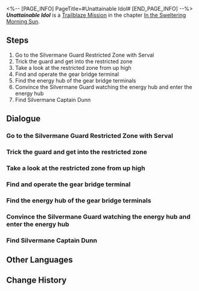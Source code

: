 <%-- [PAGE_INFO]
PageTitle=#Unattainable Idol#
[END_PAGE_INFO] --%>
{{Stub|Dialogue.}}
{{Mission Infobox
|id            = 1011101
|title         = 
|image         = <!--Mission Unattainable Idol.png-->
|type          = Trailblaze
|event_name    = 
|chapter       = In the Sweltering Morning Sun
|requirements  = [[Trailblaze Mission]] ''[[Cleanse in the Darkness Outside]]'' completed
|summary       = Serval leads you to the energy hub, only to run into her nemesis, Dunn. After a tough battle, you overcome the Silvermane Guard but inadvertently trigger alarms throughout the entire zone.
|characters    = Dunn; March 7th; Serval; Silvermane Guard; Trailblazer
|startLocation = [[Jarilo-VI]] - [[Silvermane Guard Restricted Zone]]
|world         = Jarilo-VI
|area          = Silvermane Guard Restricted Zone
|prev          = Cleanse in the Darkness Outside
|next          = Young Guard
|exp           = 
|credits       = 
|stellarJade   = 
|other         = {{Card List|Device Encryption Key*1}}
}}
'''''Unattainable Idol''''' is a [[Trailblaze Mission]] in the chapter [[In the Sweltering Morning Sun]].

==Steps==
# Go to the Silvermane Guard Restricted Zone with Serval
# Trick the guard and get into the restricted zone
# Take a look at the restricted zone from up high
# Find and operate the gear bridge terminal
# Find the energy hub of the gear bridge terminals
# Convince the Silvermane Guard watching the energy hub and enter the energy hub
# Find Silvermane Captain Dunn

<!--
==Gameplay Notes==

--><!--
==Trial Character==

-->
==Dialogue==
{{Stub Dialogue}}
===Go to the Silvermane Guard Restricted Zone with Serval===
{{Mission Description|type=trailblaze|location=<!--to be added-->|After avoiding the watchful eyes of the Silvermane Guards, you finally arrive at the entrance to the Silvermane Guard Restricted Zone. One step further and you will be inside the most heavily guarded military zone in all of Belobog.<br />Will you be able to successfully make it through the gate of the restricted zone? How will you not startle the Silvermane Guards and make it to your destination once you've gotten past the door?<br />To be totally honest, you have no idea. All you can do now is to place your hope in the lady genius next to you.}}
{{Dialogue Start}}
:{{tx}}
{{Dialogue End}}

===Trick the guard and get into the restricted zone===
{{Mission Description|type=trailblaze|location=Silvermane Guard Restricted Zone|update|After avoiding the watchful eye of the Silvermane Guard, you finally arrive at the entrance to the Silvermane Guard Restricted Zone. The Silvermane Guards here are armed to the teeth and hostile. In comparison, the Silvermane Guards patrolling the city appear to be extremely lazy...<br />However, you notice that they seem significantly less hostile after seeing Serval.<br />Perhaps this will allow you to turn the tide. Give it a try!}}
{{Dialogue Start}}
:{{tx}}
{{Dialogue End}}

===Take a look at the restricted zone from up high===
{{Mission Description|type=trailblaze|location=Silvermane Guard Restricted Zone|update|After avoiding the watchful eye of the Silvermane Guard, you finally arrive at the entrance to the Silvermane Guard Restricted Zone. The Silvermane Guards here are armed to the teeth and hostile. In comparison, the Silvermane Guards patrolling the city appear to be extremely lazy...<br />However, you notice that they seem significantly less hostile after seeing Serval. With the help of a Landau, no obstacles stood in your way at the Silvermane Guard Restricted Zone.<br />You're still not familiar with the area yet. Find a vantage point to observe the terrain.}}
{{Dialogue Start}}
:{{tx}}
{{Dialogue End}}

===Find and operate the gear bridge terminal===
{{Mission Description|type=trailblaze|location=Silvermane Guard Restricted Zone|update|The gear bridge is located in the center of the restricted zone. On the other side of the gear bridge is what Serval described as "hell"... And that is exactly where you need to go.<br />But before that, you must use the gear bridge terminal to connect the two sides.<br />Serval tells you that there is more than just one terminal. Go and look for them in the restricted zone!}}
{{Dialogue Start}}
:{{tx}}
{{Dialogue End}}

===Find the energy hub of the gear bridge terminals===
{{Mission Description|type=trailblaze|location=Silvermane Guard Restricted Zone|update|The gear bridge is located in the center of the restricted zone. On the other side of the gear bridge is what Serval described as "hell"... And that is exactly where you need to go.<br />But before that, you must use the gear bridge terminal to connect the two sides.<br />Unfortunately, all terminals you were able to find don't seem to be working. Looks like you'll have to head to the energy hub that powers them to find out.}}
{{Dialogue Start}}
:{{tx}}
{{Dialogue End}}

===Convince the Silvermane Guard watching the energy hub and enter the energy hub===
{{Mission Description|type=trailblaze|location=Silvermane Guard Restricted Zone|update|Serval brings you to the energy hub, but there is a ferocious Silvermane Guard watching the place. You can tell his expression even without being able to see the face underneath his helmet.<br />Will clever Serval manage to successfully use her old tricks and blend in again? You can't be sure.}}
{{Dialogue Start}}
:{{tx}}
{{Dialogue End}}

===Find Silvermane Captain Dunn===
{{Mission Description|type=trailblaze|location=<!--to be added-->|update|Serval brings you to the energy hub, but there is a ferocious Silvermane Guard watching the place. You can tell his expression even without being able to see the face underneath his helmet. <br />Clever Serval repeats her tricks but is unable to elicit the desired reaction from the soldier... With no other options left, let's try to find that Dunn person that the soldier mentioned. <br />Serval seems to be an acquaintance of the captain &mdash; Maybe it will be far easier than the previous encounters?}}
{{Dialogue Start}}
:{{tx}}
{{Dialogue End}}

==Other Languages==
{{Other Languages
|en   = Unattainable Idol
|zhs  = 不可制造偶像
|zht  = 不可製造偶像
|ja   = アイドルを創ることなかれ
|ko   = 대체 불가 아이돌
|es   = Ídolo inalcanzable
|fr   = Idole inatteignable
|ru   = Не сотвори кумира
|th   = ไม่สามารถสร้างไอดอลได้
|vi   = Không Thể Tạo Nên Thần Tượng
|de   = Unerreichbares Idol
|id   = Tak Boleh Ciptakan Idola
|pt   = Ídolo Inatingível
}}

==Change History==
{{Change History|1.0}}
